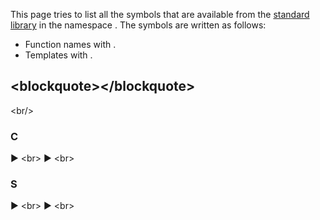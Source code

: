 {{title|std::literals Symbol Index}}
{{cpp/symbol index/literals/navbar}}


This page tries to list all the symbols that are available from the [[cpp/standard library|standard library]] in the namespace {{c|std::literals}}. The symbols are written as follows:
* Function names with {{tt|()}}.
* Templates with {{tt|&lt;&gt;}}.

==&lt;blockquote&gt;{{tt|[[#C|C]] [[#S|S]]}}&lt;/blockquote&gt;== 
&lt;br/&gt;

===C===
▶ {{rlpt|chrono_literals}} {{mark since c++14}}&lt;br&gt;
▶ {{rlpt|complex_literals}} {{mark since c++14}}&lt;br&gt;

===S===
▶ {{rlpt|string_literals}} {{mark since c++14}}&lt;br&gt;
▶ {{rlpt|string_view_literals}} {{mark since c++17}}&lt;br&gt;

{{langlinks|de|es|ja|ru|zh}}